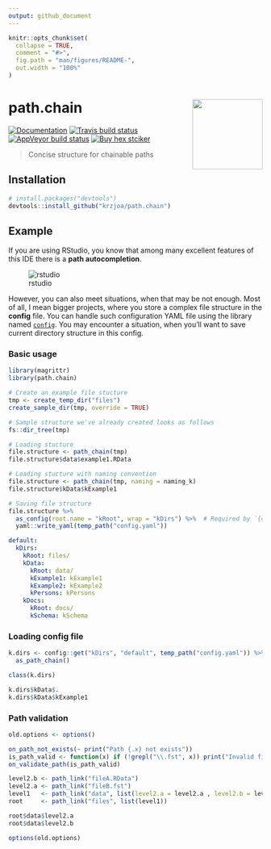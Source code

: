 ```yaml
---
output: github_document
---
```


<!-- README.md is generated from README.Rmd. Please edit that file -->

```r
knitr::opts_chunk$set(
  collapse = TRUE,
  comment = "#>",
  fig.path = "man/figures/README-",
  out.width = "100%"
)
```

# path.chain <img src='man/figures/logo.png' align="right" height="139" />

<!-- badges: start -->
[![Documentation](https://img.shields.io/badge/documentation-path.chain-orange.svg?colorB=E91E63)](https://krzjoa.github.io/path.chain/)
[![Travis build status](https://travis-ci.org/krzjoa/path.chain.svg?branch=master)](https://travis-ci.org/krzjoa/path.chain)
[![AppVeyor build status](https://ci.appveyor.com/api/projects/status/github/krzjoa/path.chain?branch=master&svg=true)](https://ci.appveyor.com/project/krzjoa/path.chain)
[![Buy hex
stciker](https://img.shields.io/badge/buy%20hex-path.chain-green)](https://www.redbubble.com/i/sticker/path-chain-R-package-hex-sticker-by-krzjoa/45140988.EJUG5?asc=u)
<!-- badges: end -->

> Concise structure for chainable paths

## Installation

``` r
# install.packages("devtools")
devtools::install_github("krzjoa/path.chain")
```
## Example
If you are using RStudio, you know that among many excellent features of this IDE there is a **path autocompletion**.

![rstudio](man/figures/path_chain.gif)


However, you can also meet situations, when that may be not enough.
Most of all, I mean bigger projects, where you store a complex file structure in the **config** file. 
You can handle such configuration YAML file using the library named [`config`](https://github.com/rstudio/config).
You may encounter a situation, when you'll want to save current directory structure in this config.

### Basic usage
```r
library(magrittr)
library(path.chain)

# Create an example file stucture
tmp <- create_temp_dir("files")
create_sample_dir(tmp, override = TRUE)

# Sample structure we've already created looks as follows
fs::dir_tree(tmp)

# Loading stucture
file.structure <- path_chain(tmp)
file.structure$data$example1.RData

# Loading stucture with naming convention
file.structure <- path_chain(tmp, naming = naming_k)
file.structure$kData$kExample1

# Saving file structure
file.structure %>% 
  as_config(root.name = "kRoot", wrap = "kDirs") %>%  # Required by `{config}` package
  yaml::write_yaml(temp_path("config.yaml"))
```

```yaml
default:
  kDirs:
    kRoot: files/
    kData:
      kRoot: data/
      kExample1: kExample1
      kExample2: kExample2
      kPersons: kPersons
    kDocs:
      kRoot: docs/
      kSchema: kSchema
```

### Loading config file
```r
k.dirs <- config::get("kDirs", "default", temp_path("config.yaml")) %>% 
  as_path_chain()

class(k.dirs)

k.dirs$kData$.
k.dirs$kData$kExample1
```

### Path validation
```r
old.options <- options()
```

```r
on_path_not_exists(~ print("Path {.x} not exists"))
is_path_valid <- function(x) if (!grepl("\\.fst", x)) print("Invalid file")
on_validate_path(is_path_valid)

level2.b <- path_link("fileA.RData")
level2.a <- path_link("fileB.fst")
level1   <- path_link("data", list(level2.a = level2.a , level2.b = level2.b))
root     <- path_link("files", list(level1))

root$data$level2.a
root$data$level2.b
```

```r
options(old.options)
```
